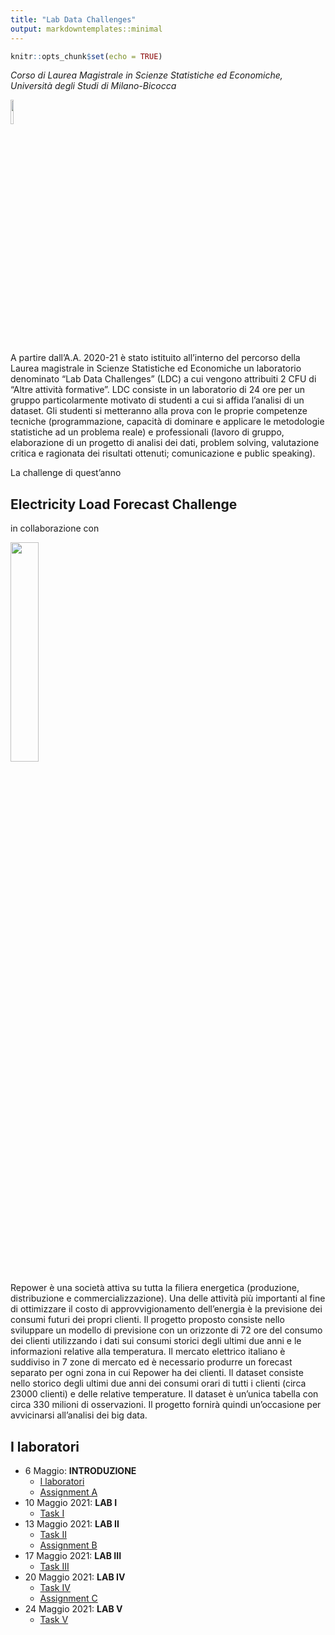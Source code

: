 ```yaml
---
title: "Lab Data Challenges"
output: markdowntemplates::minimal
---
```


```r
knitr::opts_chunk$set(echo = TRUE)
```


*Corso di Laurea Magistrale in Scienze Statistiche ed Economiche, Università degli Studi di Milano-Bicocca*


![](LDC.png){width=10%}

A partire dall’A.A. 2020-21 è stato istituito all’interno del percorso della Laurea magistrale in Scienze Statistiche ed Economiche un laboratorio denominato "Lab Data Challenges" (LDC) a cui vengono attribuiti 2 CFU di "Altre attività formative".
LDC consiste in un laboratorio di 24 ore per un gruppo particolarmente motivato di studenti a cui si affida l’analisi di un dataset. Gli studenti si metteranno alla prova con le proprie competenze tecniche (programmazione, capacità di dominare e applicare le metodologie statistiche ad un problema reale) e professionali (lavoro di gruppo, elaborazione di un progetto di analisi dei dati, problem solving, valutazione critica e ragionata dei risultati ottenuti; comunicazione e public speaking).

La challenge di quest'anno

## Electricity Load Forecast Challenge 

in collaborazione con

![](https://www.repower.com/media/456971/repower_1500px_it-0202.png){width=30%}

Repower è una società attiva su tutta la filiera energetica (produzione, distribuzione e commercializzazione). Una delle attività più importanti al fine di ottimizzare il costo di approvvigionamento dell’energia è la previsione dei consumi futuri dei propri clienti. Il progetto proposto consiste nello sviluppare un modello di previsione con un orizzonte di 72 ore del consumo dei clienti utilizzando i dati sui consumi storici degli ultimi due anni e le informazioni relative alla temperatura.
Il mercato elettrico italiano è suddiviso in 7 zone di mercato ed è necessario produrre un forecast separato per ogni zona in cui Repower ha dei clienti.
Il dataset consiste nello storico degli ultimi due anni dei consumi orari di tutti i clienti (circa 23000 clienti) e delle relative temperature. Il dataset è un’unica tabella con circa 330 milioni di osservazioni. Il progetto fornirà quindi un'occasione per avvicinarsi all'analisi dei big data. 

## I laboratori


* 6 Maggio: **INTRODUZIONE** 
   * [I laboratori]()
   * [Assignment A]()

* 10 Maggio 2021: **LAB I** 
   * [Task I]()
   
* 13 Maggio 2021: **LAB II** 
   * [Task II]()
   * [Assignment B]()
   
* 17 Maggio 2021: **LAB III** 
   * [Task III]()
   
* 20 Maggio 2021: **LAB IV**
   * [Task IV]()
   * [Assignment C]()
   
* 24 Maggio 2021: **LAB V** 
   * [Task V]()

